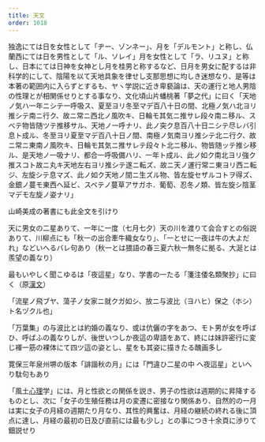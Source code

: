 ```yaml
---
title: 天文
order: 1018
---
```


独逸にては日を女性として「ヂー、ゾンネー」、月を「デルモント」と称し、仏蘭西にては日を男性として「ル、ソレイ」月を女性として「ラ、リユヌ」と称し、日本にては日神を女神とし月を桂男と称するなど、日月を男女に配するは非科学的にして、陰陽を以て天地具象を律せし支那思想に均しき迷想なり、是等は本著の範囲内に入らずとするも、ヤヽ学説に近き卑褻論は、天の運行と地人男陰の性理とが相関係せりとする事なり、文化頃山片蟠桃著「夢之代」に曰く「天地ノ気ハ一年ニシテ一呼吸ス、夏至ヨリ冬至マデ百八十日の間、北極ノ気ハ北ヨリ推シテ南ニ行ク、故ニ常ニ西北ノ風吹キ、日輪モ其気ニ推サレ段々南ニ移ル、スべテ物皆随ツテ推移サル、天地ノ一呼ナリ、此ノ突ク息百八十日ニシテ尽レバ引息ト成ル、冬至ヨリ夏至マデ百八十日ノ間、南極ノ気南ヨリ推シテ北ニ行ク、故ニ常ニ東南ノ風吹キ、日輪モ其気ニ推サレテ段々ト北ニ移ル、物皆随ッテ推シ移ル、是天地ノ一吸ナリ、都合一呼吸備ハリ、一年ト成ル、此ノ如ク南北ヨリ強ク推スコト故ニ丸キ天地左右ヨリ推シテ遂ニ転ズ、故ニ天ノ運行常ニ東ヨリ西ニ転ジ、左旋シテ息マズ、此ノ如ク天地ノ間ニ生ズル物、皆左旋セザルコトヲ得ズ、金銀ノ蔓モ東西へ延ビ、スベテノ蔓草アサガホ．葡萄、忍冬ノ類、皆左旋シ陰茎マデモ左旋ノ姿ナリ」

山崎美成の著書にも此全文を引けり

天に男女の二星ありて、一年に一度（七月七夕）天の川を渡りて会合すとの俗説ありて、川柳点にも「秋一の出合牽牛織女なり」、「一とせに一夜は牛の大よだれ」などいへるバレ句あり（秋一とは猥語の春三夏六秋一無冬に拠る、大涎とは羨望の義なり）

最もいやしく聞こゆるは「夜這星」なり、学書の一たる「箋注倭名類聚抄」に曰く（原[漢文](/main/13-chinese-literature/)）

「流星ノ飛ブヤ、蕩子ノ女家ニ就クガ如シ、放ニ与波比（ヨハヒ）保之（ホシ）ト名ヅクル也」

「万葉集」の与波比とは約婚の義なり、或は伉儷の字をあつ、モト男が女を呼ばひ、呼ばふの義なりしが、後世いつしか夜這の卑語をあて、終には妹許密行に変じ褌一筋の裸体にて四ツ這の姿とし、星をも其姿に描きたる醜画多し

寛保三年泉州堺の版本「誹諧秋の月」には「門違ひ二星の中
へ夜這星」といへり駄句もあり

「風土[心理](/main/41-psychology/)学」には、月と性欲との関係を説き、男子の性欲は週期的に昇降するものとし、次に「女子の生殖任務は月の変遷に密接なり関係あり、自然的の一月は実に女子の月経の週期たり月なり、其性的興奮は、月経の継続の終れる後に頂点に達し、月経の最初の日及び直前には最も少し」との事につき十余頁に渉りて鈿説せり

